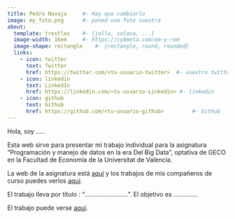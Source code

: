 ```yaml
---
title: Pedro Navaja     #- Hay que cambiarlo
image: my_foto.png      #- poned una foto vuestra
about:
  template: trestles    #- {jolla, solana, ...}
  image-width: 16em     #- https://cybmeta.com/em-y-rem
  image-shape: rectangle    #- {rectangle, round, rounded}
  links:
    - icon: twitter
      text: Twitter
      href: https://twitter.com/<tu-usuario-twitter>  #- vuestro twitter
    - icon: linkedin
      text: LinkedIn
      href: https://linkedin.com/<tu-usuario-Linkedin> #- linkedin
    - icon: github
      text: Github
      href: https://github.com/<tu-usuario-github>         #- Github
---
```

        
Hola, soy .....
      
Esta web sirve para presentar mi trabajo individual para la asignatura "Programación y manejo de datos en la era Del Big Data", optativa de GECO en la Facultad de Economía de la Universitat de València.

La web de la asignatura está [aquí](https://perezp44.github.io/intro-ds-22-23-web/){target="_blank"} y los trabajos de mis compañeros de curso puedes verlos [aquí](https://perezp44.github.io/intro-ds-22-23-web/07-trabajos_2022-23.html){target="_blank"}.



El trabajo lleva por título : ".........................". El objetivo es ..............


El trabajo puede verse [aquí](my_trabajo_BigData.html).